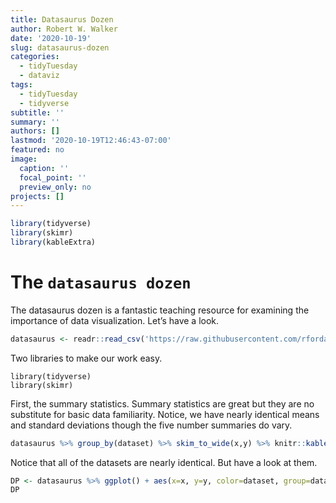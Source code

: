 ---
title: Datasaurus Dozen
author: Robert W. Walker
date: '2020-10-19'
slug: datasaurus-dozen
categories:
  - tidyTuesday
  - dataviz
tags:
  - tidyTuesday
  - tidyverse
subtitle: ''
summary: ''
authors: []
lastmod: '2020-10-19T12:46:43-07:00'
featured: no
image:
  caption: ''
  focal_point: ''
  preview_only: no
projects: []
---

```{r setup, include=FALSE}
library(tidyverse)
library(skimr)
library(kableExtra)
```

# The `datasaurus dozen`


The datasaurus dozen is a fantastic teaching resource for examining the importance of data visualization.  Let's have a look.

```{r}
datasaurus <- readr::read_csv('https://raw.githubusercontent.com/rfordatascience/tidytuesday/master/data/2020/2020-10-13/datasaurus.csv')
```

Two libraries to make our work easy.

```
library(tidyverse)
library(skimr)
```

First, the summary statistics.  Summary statistics are great but they are no substitute for basic data familiarity.  Notice, we have nearly identical means and standard deviations though the five number summaries do vary.

```{r, warning=FALSE, message=FALSE}
datasaurus %>% group_by(dataset) %>% skim_to_wide(x,y) %>% knitr::kable("html", 2) %>% scroll_box(width="100%", height="500px")
```

Notice that all of the datasets are nearly identical.  But have a look at them.

```{r}
DP <- datasaurus %>% ggplot() + aes(x=x, y=y, color=dataset, group=dataset) + geom_point() + guides(color=FALSE) + facet_wrap(vars(dataset))
DP
```
